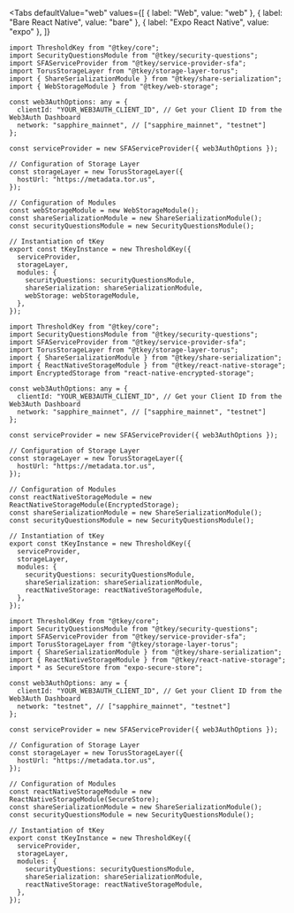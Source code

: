 
<Tabs
  defaultValue="web"
  values={[
    { label: "Web", value: "web" },
    { label: "Bare React Native", value: "bare" },
    { label: "Expo React Native", value: "expo" },
  ]}
>

<TabItem value="web">

```tsx
import ThresholdKey from "@tkey/core";
import SecurityQuestionsModule from "@tkey/security-questions";
import SFAServiceProvider from "@tkey/service-provider-sfa";
import TorusStorageLayer from "@tkey/storage-layer-torus";
import { ShareSerializationModule } from "@tkey/share-serialization";
import { WebStorageModule } from "@tkey/web-storage";

const web3AuthOptions: any = {
  clientId: "YOUR_WEB3AUTH_CLIENT_ID", // Get your Client ID from the Web3Auth Dashboard
  network: "sapphire_mainnet", // ["sapphire_mainnet", "testnet"]
};

const serviceProvider = new SFAServiceProvider({ web3AuthOptions });

// Configuration of Storage Layer
const storageLayer = new TorusStorageLayer({
  hostUrl: "https://metadata.tor.us",
});

// Configuration of Modules
const webStorageModule = new WebStorageModule();
const shareSerializationModule = new ShareSerializationModule();
const securityQuestionsModule = new SecurityQuestionsModule();

// Instantiation of tKey
export const tKeyInstance = new ThresholdKey({
  serviceProvider,
  storageLayer,
  modules: {
    securityQuestions: securityQuestionsModule,
    shareSerialization: shareSerializationModule,
    webStorage: webStorageModule,
  },
});
```

</TabItem>

<TabItem value="bare">

```tsx
import ThresholdKey from "@tkey/core";
import SecurityQuestionsModule from "@tkey/security-questions";
import SFAServiceProvider from "@tkey/service-provider-sfa";
import TorusStorageLayer from "@tkey/storage-layer-torus";
import { ShareSerializationModule } from "@tkey/share-serialization";
import { ReactNativeStorageModule } from "@tkey/react-native-storage";
import EncryptedStorage from "react-native-encrypted-storage";

const web3AuthOptions: any = {
  clientId: "YOUR_WEB3AUTH_CLIENT_ID", // Get your Client ID from the Web3Auth Dashboard
  network: "sapphire_mainnet", // ["sapphire_mainnet", "testnet"]
};

const serviceProvider = new SFAServiceProvider({ web3AuthOptions });

// Configuration of Storage Layer
const storageLayer = new TorusStorageLayer({
  hostUrl: "https://metadata.tor.us",
});

// Configuration of Modules
const reactNativeStorageModule = new ReactNativeStorageModule(EncryptedStorage);
const shareSerializationModule = new ShareSerializationModule();
const securityQuestionsModule = new SecurityQuestionsModule();

// Instantiation of tKey
export const tKeyInstance = new ThresholdKey({
  serviceProvider,
  storageLayer,
  modules: {
    securityQuestions: securityQuestionsModule,
    shareSerialization: shareSerializationModule,
    reactNativeStorage: reactNativeStorageModule,
  },
});
```

</TabItem>
<TabItem value="expo">

```tsx
import ThresholdKey from "@tkey/core";
import SecurityQuestionsModule from "@tkey/security-questions";
import SFAServiceProvider from "@tkey/service-provider-sfa";
import TorusStorageLayer from "@tkey/storage-layer-torus";
import { ShareSerializationModule } from "@tkey/share-serialization";
import { ReactNativeStorageModule } from "@tkey/react-native-storage";
import * as SecureStore from "expo-secure-store";

const web3AuthOptions: any = {
  clientId: "YOUR_WEB3AUTH_CLIENT_ID", // Get your Client ID from the Web3Auth Dashboard
  network: "testnet", // ["sapphire_mainnet", "testnet"]
};

const serviceProvider = new SFAServiceProvider({ web3AuthOptions });

// Configuration of Storage Layer
const storageLayer = new TorusStorageLayer({
  hostUrl: "https://metadata.tor.us",
});

// Configuration of Modules
const reactNativeStorageModule = new ReactNativeStorageModule(SecureStore);
const shareSerializationModule = new ShareSerializationModule();
const securityQuestionsModule = new SecurityQuestionsModule();

// Instantiation of tKey
export const tKeyInstance = new ThresholdKey({
  serviceProvider,
  storageLayer,
  modules: {
    securityQuestions: securityQuestionsModule,
    shareSerialization: shareSerializationModule,
    reactNativeStorage: reactNativeStorageModule,
  },
});
```

</TabItem>

</Tabs>
